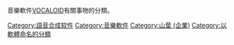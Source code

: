 音樂軟件[[VOCALOID|VOCALOID]]有關事物的分類。
{{Commonscat|Vocaloids}}

[[Category:語音合成软件|Category:語音合成软件]]
[[Category:音樂軟件|Category:音樂軟件]]
[[Category:山葉_(企業)|Category:山葉 (企業)]]
[[Category:以軟體命名的分類|Category:以軟體命名的分類]]